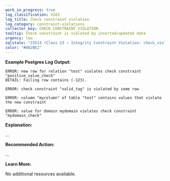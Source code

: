 ```yaml
---
work_in_progress: true
log_classification: V103
log_title: Check constraint violation
log_category: constraint-violations
collector_key: CHECK_CONSTRAINT_VIOLATION
tooltip: Check constraint is violated by inserted/updated data
urgency: low
sqlstate: "23514 (Class 23 — Integrity Constraint Violation: check_violation)"
color: "#8A2BE2"
---
```


**Example Postgres Log Output:**

```
ERROR: new row for relation "test" violates check constraint "positive_value_check"
DETAIL: Failing row contains (-123).
```

```
ERROR: check constraint "valid_tag" is violated by some row
```

```
ERROR: column "mycolumn" of table "test" contains values that violate the new constraint
```

```
ERROR: value for domain mydomain violates check constraint "mydomain_check"
```

**Explanation:**

...

**Recommended Action:**

...

**Learn More:**

No additional resources available.
